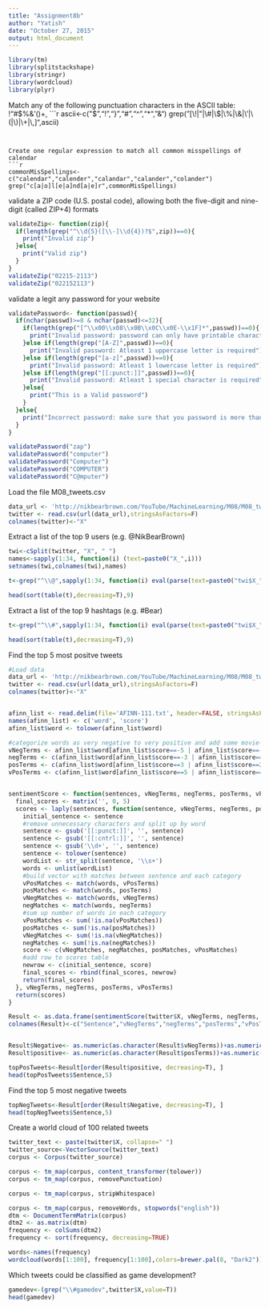 ```yaml
---
title: "Assignment8b"
author: "Yatish"
date: "October 27, 2015"
output: html_document
---
```


```r
library(tm)
library(splitstackshape)
library(stringr)
library(wordcloud)
library(plyr)
```

Match any of the following punctuation characters in the ASCII table: !“#$%&’()+,
```r
ascii<-c("$","!","}","#","^","*","&")
grep("[\\!|\"|\\#|\\$|\\%|\\&|\\'|\\(|\\)|\\+|\\,]",ascii)
```


Create one regular expression to match all common misspellings of calendar
```r
commonMisSpellings<-c("calendar","calender","calandar","calander","colander")
grep("c[a|o]l[e|a]nd[a|e]r",commonMisSpellings)
```

validate a ZIP code (U.S. postal code), allowing both the five-digit and nine-digit (called ZIP+4) formats
```r
validateZip<- function(zip){
  if(length(grep("^\\d{5}([\\-]\\d{4})?$",zip))==0){
    print("Invalid zip")
  }else{
    print("Valid zip")
  }
}
validateZip("02215-2113")
validateZip("022152113")
```


validate a legit any password for your website
```r
validatePassword<- function(passwd){
  if(nchar(passwd)>=8 & nchar(passwd)<=32){
    if(length(grep("[^\\x00\\x08\\x0B\\x0C\\x0E-\\x1F]*",passwd))==0){
      print("Invalid password: password can only have printable characters")
    }else if(length(grep("[A-Z]",passwd))==0){
      print("Invalid password: Atleast 1 uppercase letter is required")
    }else if(length(grep("[a-z]",passwd))==0){
      print("Invalid password: Atleast 1 lowercase letter is required")
    }else if(length(grep("[[:punct:]]",passwd))==0){
      print("Invalid password: Atleast 1 special character is required")
    }else{
      print("This is a Valid password")
    }
  }else{
    print("Incorrect password: make sure that you password is more than 8 characters and less than 32.")
  }
}

validatePassword("zap")
validatePassword("computer")
validatePassword("Computer")
validatePassword("COMPUTER")
validatePassword("C@mputer")
```

Load the file M08_tweets.csv
```r
data_url <- 'http://nikbearbrown.com/YouTube/MachineLearning/M08/M08_tweets.csv'
twitter <- read.csv(url(data_url),stringsAsFactors=F)
colnames(twitter)<-"X"
```

Extract a list of the top 9 users (e.g. @NikBearBrown)
```r
twi<-cSplit(twitter, "X", " ")
names<-sapply(1:34, function(i) (text=paste0("X_",i))) 
setnames(twi,colnames(twi),names)

t<-grep("^\\@",sapply(1:34, function(i) eval(parse(text=paste0("twi$X_",i)))),value=T)

head(sort(table(t),decreasing=T),9)
```

Extract a list of the top 9 hashtags (e.g. #Bear)

```r
t<-grep("^\\#",sapply(1:34, function(i) eval(parse(text=paste0("twi$X_",i)))),value=T)

head(sort(table(t),decreasing=T),9)
```

Find the top 5 most positve tweets
```r
#Load data
data_url <- 'http://nikbearbrown.com/YouTube/MachineLearning/M08/M08_tweets.csv'
twitter <- read.csv(url(data_url),stringsAsFactors=F)
colnames(twitter)<-"X"


afinn_list <- read.delim(file='AFINN-111.txt', header=FALSE, stringsAsFactors=FALSE)
names(afinn_list) <- c('word', 'score')
afinn_list$word <- tolower(afinn_list$word)

#categorize words as very negative to very positive and add some movie-specific words
vNegTerms <- afinn_list$word[afinn_list$score==-5 | afinn_list$score==-4]
negTerms <- c(afinn_list$word[afinn_list$score==-3 | afinn_list$score==-2 | afinn_list$score==-1], "second-rate", "moronic", "third-rate", "flawed", "juvenile", "boring", "distasteful", "ordinary", "disgusting", "senseless", "static", "brutal", "confused", "disappointing", "bloody", "silly", "tired", "predictable", "stupid", "uninteresting", "trite", "uneven", "outdated", "dreadful", "bland")
posTerms <- c(afinn_list$word[afinn_list$score==3 | afinn_list$score==2 | afinn_list$score==1], "first-rate", "insightful", "clever", "charming", "comical", "charismatic", "enjoyable", "absorbing", "sensitive", "intriguing", "powerful", "pleasant", "surprising", "thought-provoking", "imaginative", "unpretentious")
vPosTerms <- c(afinn_list$word[afinn_list$score==5 | afinn_list$score==4], "uproarious", "riveting", "fascinating", "dazzling", "legendary")


sentimentScore <- function(sentences, vNegTerms, negTerms, posTerms, vPosTerms){
  final_scores <- matrix('', 0, 5)
  scores <- laply(sentences, function(sentence, vNegTerms, negTerms, posTerms, vPosTerms){
    initial_sentence <- sentence
    #remove unnecessary characters and split up by word 
    sentence <- gsub('[[:punct:]]', '', sentence)
    sentence <- gsub('[[:cntrl:]]', '', sentence)
    sentence <- gsub('\\d+', '', sentence)
    sentence <- tolower(sentence)
    wordList <- str_split(sentence, '\\s+')
    words <- unlist(wordList)
    #build vector with matches between sentence and each category
    vPosMatches <- match(words, vPosTerms)
    posMatches <- match(words, posTerms)
    vNegMatches <- match(words, vNegTerms)
    negMatches <- match(words, negTerms)
    #sum up number of words in each category
    vPosMatches <- sum(!is.na(vPosMatches))
    posMatches <- sum(!is.na(posMatches))
    vNegMatches <- sum(!is.na(vNegMatches))
    negMatches <- sum(!is.na(negMatches))
    score <- c(vNegMatches, negMatches, posMatches, vPosMatches)
    #add row to scores table
    newrow <- c(initial_sentence, score)
    final_scores <- rbind(final_scores, newrow)
    return(final_scores)
  }, vNegTerms, negTerms, posTerms, vPosTerms)
  return(scores)
}

Result <- as.data.frame(sentimentScore(twitter$X, vNegTerms, negTerms, posTerms, vPosTerms))
colnames(Result)<-c("Sentence","vNegTerms","negTerms","posTerms","vPosTerms")


Result$Negative<- as.numeric(as.character(Result$vNegTerms))+as.numeric(as.character(Result$negTerms))
Result$positive<- as.numeric(as.character(Result$posTerms))+as.numeric(as.character(Result$vPosTerms))

topPosTweets<-Result[order(Result$positive, decreasing=T), ]
head(topPosTweets$Sentence,5)
```

Find the top 5 most negative tweets
```r
topNegTweets<-Result[order(Result$Negative, decreasing=T), ]
head(topNegTweets$Sentence,5)
```

Create a world cloud of 100 related tweets
```r
twitter_text <- paste(twitter$X, collapse=" ")
twitter_source<-VectorSource(twitter_text)
corpus <- Corpus(twitter_source)

corpus <- tm_map(corpus, content_transformer(tolower))
corpus <- tm_map(corpus, removePunctuation)

corpus <- tm_map(corpus, stripWhitespace)

corpus <- tm_map(corpus, removeWords, stopwords("english"))
dtm <- DocumentTermMatrix(corpus)
dtm2 <- as.matrix(dtm)
frequency <- colSums(dtm2)
frequency <- sort(frequency, decreasing=TRUE)

words<-names(frequency)
wordcloud(words[1:100], frequency[1:100],colors=brewer.pal(8, "Dark2"))
```

Which tweets could be classified as game development?

```r
gamedev<-(grep("\\#gamedev",twitter$X,value=T))
head(gamedev)
```